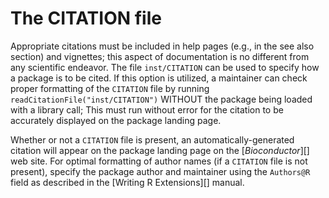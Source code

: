 # The CITATION file {#citation}

Appropriate citations must be included in help pages (e.g., in the see also
section) and vignettes; this aspect of documentation is no different from any
scientific endeavor. The file `inst/CITATION` can be used to specify how a
package is to be cited. If this option is utilized, a maintainer can check
proper formatting of the `CITATION` file by running
`readCitationFile("inst/CITATION")` WITHOUT the package being loaded with a
library call; This must run without error for the citation to be accurately
displayed on the package landing page.

Whether or not a `CITATION` file is present, an automatically-generated citation
will appear on the package landing page on the [_Bioconductor_][] web site. For
optimal formatting of author names (if a `CITATION` file is not present),
specify the package author and maintainer using the `Authors@R` field as
described in the [Writing R Extensions][] manual.
